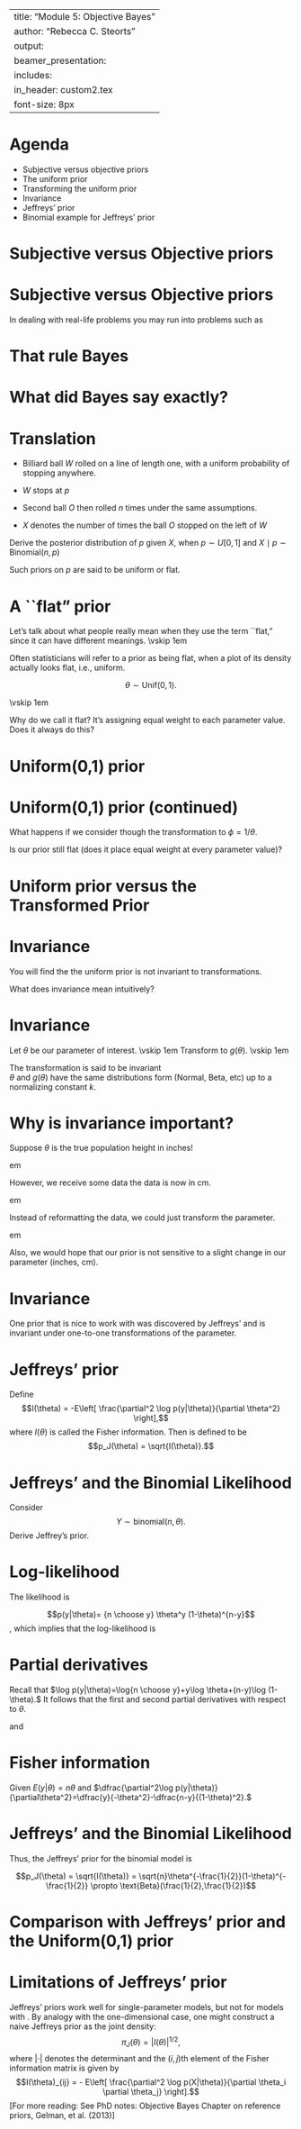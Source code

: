 
---
title: "Module 5: Objective Bayes"
author: "Rebecca C. Steorts"
output: 
     beamer_presentation:
      includes: 
          in_header: custom2.tex
font-size: 8px
---


Agenda
===

- Subjective versus objective priors
- The uniform prior
- Transforming the uniform prior
- Invariance
- Jeffreys' prior
- Binomial example for Jeffreys' prior


Subjective versus Objective priors
===

\begin{itemize}
\item Ideally, we would like a \emph{subjective prior}: a prior reflecting our beliefs about the unknown parameter of interest.
\item What are some examples in practice when we have subjective information? 
\item When may we not have subjective information? 
\end{itemize}

Subjective versus Objective priors
===

In dealing with real-life problems you may run into problems such as
\begin{itemize}
\item not having past historical data,
\item not having an expert opinion to base your prior knowledge on (perhaps your research is cutting-edge and new), or
\item as your model becomes more complicated, it becomes hard to know what priors to put on each unknown parameter.
\item What do we do in such situations?
\end{itemize}

That rule Bayes
===

\begin{figure}
  \begin{center}
    \includegraphics[width=0.5\textwidth]{figures/bt1}
  \end{center}
\end{figure}

What did Bayes say exactly?
===

\begin{figure}
  \begin{center}
    \includegraphics[width=0.7\textwidth]{figures/bayespropositioninpaper}
  \end{center}
\end{figure}

Translation
===

- Billiard ball $W$ rolled on a line of length one, with a uniform
probability of stopping anywhere.

- $W$ stops at $p$

- Second ball $O$ then rolled $n$ times under the same assumptions. 

- $X$ denotes the number of times the ball $O$ stopped on the left of $W$


Derive the posterior distribution of $p$ given $X$, when
$p \sim U[0, 1]$ and $X\mid p \sim \text{Binomial}(n, p)$

\vspace{1em}

Such priors on $p$ are said to be uniform or flat. 

A ``flat" prior
===

Let's talk about what people really mean when they use the term ``flat," since it can have different meanings.
\vskip 1em

Often statisticians will refer to a prior as being flat, when a plot of its density actually looks flat, i.e., uniform. 

$$\theta \sim \text{Unif}(0,1).$$

\vskip 1em

Why do we call it flat? It's assigning equal weight to each parameter value. Does it always do this?

Uniform(0,1) prior
===

\begin{figure}
  \begin{center}
    \includegraphics[width=0.7\textwidth]{figures/unif.pdf}
  \end{center}
\end{figure}

Uniform(0,1) prior (continued)
===

What happens if we consider though the transformation to $\phi = 1/\theta.$ 

Is our prior still flat (does it place equal weight at every parameter value)?


Uniform prior versus the Transformed Prior
===

\begin{figure}
  \begin{center}
    \includegraphics[width=0.4\textwidth]{figures/unif.pdf}
     \includegraphics[width=0.4\textwidth]{figures/transformationPlot}
     \caption{Comparison of the Uniform prior and the transformed prior on $\theta.$}
  \end{center}
\end{figure}


Invariance
===

You will find the the uniform prior is not invariant to transformations. 

\vspace*{1em}

What does invariance mean intuitively? 

Invariance
===

Let $\theta$ be our parameter of interest. 
\vskip 1em
Transform to $g(\theta).$
\vskip 1em

The transformation is said to be invariant  
$\theta$ and $g(\theta)$ have the same distributions form (Normal, Beta, etc) up to a normalizing constant $k.$

Why is invariance important?
===

Suppose $\theta$ is the true population height in inches! 

\vskip 1 em

However, we receive some data the data is now in cm. 

\vskip 1 em

Instead of reformatting the data, we could just transform the parameter. 

\vskip 1 em

Also, we would hope that our prior is not sensitive to a slight change in our parameter (inches, cm). 

Invariance
===

One prior that is nice to work with was discovered by Jeffreys' and is invariant under one-to-one transformations of the parameter.\footnote{This is not true for the Uniform(0,1) prior.}

Jeffreys' prior
===

Define 
$$I(\theta) = -E\left[
\frac{\partial^2 \log p(y|\theta)}{\partial \theta^2}
\right],$$ where $I(\theta)$ is called the Fisher information. Then \emph{Jeffreys' prior} is defined to be
$$p_J(\theta) = \sqrt{I(\theta)}.$$


Jeffreys' and the Binomial Likelihood
===

Consider $$Y \sim \text{binomial}(n,\theta).$$
Derive Jeffrey's prior. 

Log-likelihood
===

The likelihood is 

$$p(y|\theta)= {n \choose y} \theta^y (1-\theta)^{n-y}$$, which implies that the log-likelihood is

\begin{align}
\log p(y|\theta)=\log{n \choose y}+y\log \theta+(n-y)\log (1-\theta)
\end{align}

Partial derivatives
===

Recall that $\log p(y|\theta)=\log{n \choose y}+y\log \theta+(n-y)\log (1-\theta).$
It follows that the first and second partial derivatives with respect to $\theta.$

\begin{align}
\frac{\partial\log p(y|\theta)}{\partial\theta}=\frac{y}{\theta}-\frac{n-y}{1-\theta}
\end{align}

and 

\begin{align}
\frac{\partial^2\log p(y|\theta)}{\partial\theta^2}=\frac{y}{-\theta^2}-\frac{n-y}{(1-\theta)^2}.
\end{align}

Fisher information
===

Given $E(y|\theta)=n\theta$ and $\dfrac{\partial^2\log p(y|\theta)}{\partial\theta^2}=\dfrac{y}{-\theta^2}-\dfrac{n-y}{(1-\theta)^2}.$

\begin{align}
E[\frac{\partial^2\text{log}p(y|\theta)}{\partial\theta^2} | \theta]
&=\frac{E(y| \theta)}{-\theta^2}-\frac{n-E(y|\theta)}{(1-\theta)^2} \\
&= \frac{n\theta}{-\theta^2}-\frac{n-n\theta}{(1-\theta)^2} \\
&= -\frac{n}{\theta}-\frac{n}{(1-\theta)}
\end{align}

\begin{align}
I(\theta) = -E[\frac{\partial^2\text{log}p(y|\theta)}{\partial\theta^2} | \theta]=\frac{n}{\theta}+\frac{n}{(1-\theta)}=\frac{n}{\theta(1-\theta)}.
\end{align}

Jeffreys' and the Binomial Likelihood
===

Thus, the Jeffreys' prior for the binomial model is 

$$p_J(\theta) = \sqrt{I(\theta)} = \sqrt{n}\theta^{-\frac{1}{2}}(1-\theta)^{-\frac{1}{2}} \propto \text{Beta}(\frac{1}{2},\frac{1}{2})$$ 


Comparison with Jeffreys' prior and the Uniform(0,1) prior
===
\begin{figure}
  \begin{center}
    \includegraphics[width=0.6\textwidth]{figures/Lec7p2fig1.pdf}
    \caption{Comparison of the prior density $\pi_J(\theta)$ with that for a flat prior, which is equivalent to a Beta(1,1) distribution. 
}
  \end{center}
\end{figure}

Limitations of Jeffreys' prior
===

Jeffreys' priors work well for single-parameter models, but not for models with \textcolor{blue}{multidimensional parameters}. By analogy with the one-dimensional case, one might construct a naive Jeffreys prior as the joint density:
$$\pi_J(\theta) = |I(\theta)|^{1/2},$$
where $|\cdot|$ denotes the determinant and the $(i,j)$th element of the Fisher information matrix is given by
$$I(\theta)_{ij} = - E\left[
\frac{\partial^2 \log p(X|\theta)}{\partial \theta_i \partial \theta_j}
\right].$$
[For more reading: See PhD notes: Objective Bayes Chapter on reference priors, Gelman, et al. (2013)]



